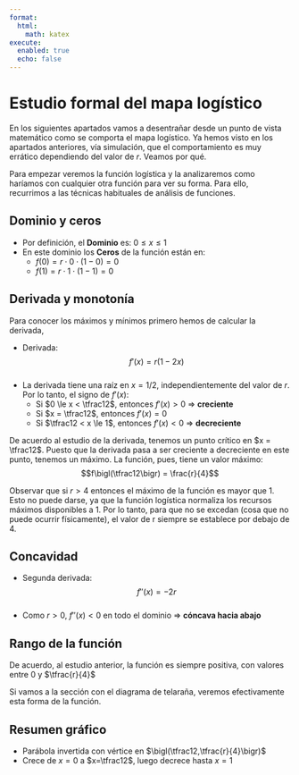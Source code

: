 ```yaml
---
format:
  html:
    math: katex
execute:
  enabled: true
  echo: false
---
```


# Estudio formal del mapa logístico
En los siguientes apartados vamos a desentrañar desde un punto de vista matemático como se comporta el mapa logístico. Ya hemos visto en los apartados anteriores, vía simulación, que el comportamiento es muy errático dependiendo del valor de $r$. Veamos por qué.

Para empezar veremos la función logística y la analizaremos como haríamos con cualquier otra función para ver su forma. Para ello, recurrimos a las técnicas habituales de análisis de funciones.

## Dominio y ceros
- Por definición, el **Dominio** es: $0 \le x \le 1$  
- En este dominio los **Ceros** de la función están en:  
  - $f(0) = r \cdot 0 \cdot (1-0) = 0$  
  - $f(1) = r \cdot 1 \cdot (1-1) = 0$

## Derivada y monotonía
Para conocer los máximos y mínimos primero hemos de calcular la derivada,

- Derivada:  
  $$f'(x) = r(1 - 2x)$$  
- La derivada tiene una raíz en $x=1/2$, independientemente del valor de $r$. Por lo tanto, el signo de $f'(x)$:  
  - Si $0 \le x < \tfrac12$, entonces $f'(x) > 0$ ⇒ **creciente**  
  - Si $x = \tfrac12$, entonces $f'(x) = 0$  
  - Si $\tfrac12 < x \le 1$, entonces $f'(x) < 0$ ⇒ **decreciente**

De acuerdo al estudio de la derivada, tenemos un punto crítico en $x = \tfrac12$. Puesto que la derivada pasa a ser creciente a decreciente en este punto, tenemos un máximo. La función, pues, tiene un valor máximo:  
  $$f\bigl(\tfrac12\bigr) = \frac{r}{4}$$

Observar que si $r>4$ entonces el máximo de la función es mayor que 1. Esto no puede darse, ya que la función logística normaliza los recursos máximos disponibles a 1. Por lo tanto, para que no se excedan (cosa que no puede ocurrir físicamente), el valor de r siempre se establece por debajo de 4. 

## Concavidad
- Segunda derivada:  
  $$f''(x) = -2r$$  
- Como $r>0$, $f''(x)<0$ en todo el dominio ⇒ **cóncava hacia abajo**

## Rango de la función
De acuerdo, al estudio anterior, la función es siempre positiva, con valores entre $0$ y $\tfrac{r}{4}$  

Si vamos a la sección con el diagrama de telaraña, veremos efectivamente esta forma de la función. 

## Resumen gráfico
- Parábola invertida con vértice en $\bigl(\tfrac12,\tfrac{r}{4}\bigr)$  
- Crece de $x=0$ a $x=\tfrac12$, luego decrece hasta $x=1$

